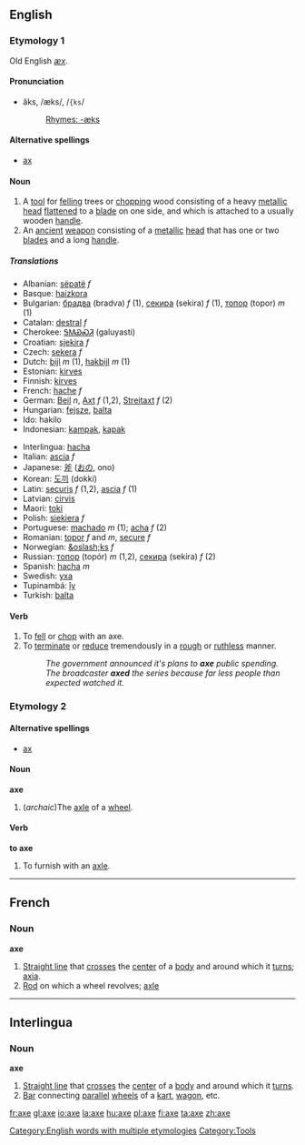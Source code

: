 ==English==
[[Category:English words with multiple etymologies]]
===Etymology 1===
Old English ''[[æx]]''.

====Pronunciation====
*ăks, /æks/, /<tt>{ks</tt>/
*:[[Rhymes:English:-æks|Rhymes: -æks]]

====Alternative spellings====
*[[ax#Etymology 2|ax]]

====Noun====
{{en-noun|axe|axes}}

#[[Category:Tools]] A [[tool]] for [[fell]]ing trees or [[chop]]ping wood consisting of a heavy [[metallic]] [[head]] [[flatten]]ed to a [[blade]] on one side, and which is attached to a usually wooden [[handle]].
#An [[ancient]] [[weapon]] consisting of a [[metallic]] [[head]] that has one or two [[blade]]s and a long [[handle]].

=====Translations=====
{{top}}
*Albanian: [[sëpatë]] ''f''
*Basque: [[haizkora]]
*Bulgarian: [[брадва]] (bradva) ''f'' (1), [[секира]] (sekira) ''f'' (1), [[топор]] (topor) ''m'' (1)
*Catalan: [[destral]] ''f''
*Cherokee: [[ᎦᎷᏯᏍᏘ]] (galuyasti)
*Croatian: [[sjekira]] ''f''
*Czech: [[sekera]] ''f''
*Dutch: [[bijl]] ''m'' (1), [[hakbijl]] ''m'' (1)
*Estonian: [[kirves]]
*Finnish: [[kirves]]
*French: [[hache]] ''f''
*German: [[Beil]] ''n'', [[Axt]] ''f'' (1,2), [[Streitaxt]] ''f'' (2)
*Hungarian: [[fejsze]], [[balta]]
*Ido: hakilo
*Indonesian: [[kampak]], [[kapak]]
{{mid}}
*Interlingua: [[hacha]]
*Italian: [[ascia]] ''f''
*Japanese: [[斧]] ([[おの]], ono)
*Korean: [[도끼]] (dokki)
*Latin: [[securis]] ''f'' (1,2), [[ascia]] ''f'' (1)
*Latvian: [[cirvis]] {{m}}
*Maori: [[toki]]
*Polish: [[siekiera]] ''f''
*Portuguese: [[machado]] ''m'' (1); [[acha]] ''f'' (2)
*Romanian: [[topor]] ''f'' and ''m'', [[secure]] ''f''
*Norwegian: [[&oslash;ks]] ''f''
*Russian: [[топор]] (topór) ''m'' (1,2), [[секира]] (sekíra) ''f'' (2)
*Spanish: [[hacha]] ''m''
*Swedish: [[yxa]]
*Tupinambá: [[îy]]
*Turkish: [[balta]]
{{bottom}}

====Verb====
{{en-verb|axe|axes|axed|axing}}

# To [[fell]] or [[chop]] with an axe.
# To [[terminate]] or [[reduce]] tremendously in a [[rough]] or [[ruthless]] manner.
#:''The government announced it's plans to '''axe''' public spending.''
#:''The broadcaster '''axed''' the series because far less people than expected watched it.''

===Etymology 2===
====Alternative spellings====
*[[ax#Etymology 2|ax]]
====Noun====
'''axe'''
#(''archaic'')The [[axle]] of a [[wheel]].
====Verb====
'''to axe'''
#To furnish with an [[axle]].
----

==French==
===Noun===
'''axe'''

#[[Straight line]] that [[cross]]es the [[center]] of a [[body]] and around which it [[turn]]s; [[axia]].
#[[Rod]] on which a wheel revolves; [[axle]]

----

==Interlingua==
===Noun===
'''axe'''

#[[Straight line]] that [[cross]]es the [[center]] of a [[body]] and around which it [[turn]]s.
#[[Bar]] connecting [[parallel]] [[wheel]]s of a [[kart]], [[wagon]], etc.

[[fr:axe]]
[[gl:axe]]
[[io:axe]]
[[la:axe]]
[[hu:axe]]
[[pl:axe]]
[[fi:axe]]
[[ta:axe]]
[[zh:axe]]